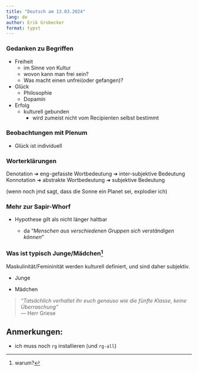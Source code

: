 ```yaml
---
title: "Deutsch am 13.03.2024"
lang: de
author: Erik Grobecker
format: typst
---
```


### Gedanken zu Begriffen

-   Freiheit
    -   im Sinne von Kultur
    -   wovon kann man frei sein?
    -   Was macht einen unfrei(oder gefangen)?
-   Glück
    -   Philosophie
    -   Dopamin
-   Erfolg
    -   kulturell gebunden
        -   wird zumeist nicht vom Recipienten selbst bestimmt

### Beobachtungen mit Plenum

-   Glück ist individuell

### Worterklärungen

Denotation ➔ eng-gefasste Wortbedeutung ➔ inter-subjektive Bedeutung\
Konnotation ➔ abstrakte Wortbedeutung ➔ subjektive Bedeutung

(wenn noch jmd sagt, dass die Sonne ein Planet sei, explodier ich)

### Mehr zur Sapir-Whorf

-   Hypothese gilt als nicht länger haltbar

    -   da "*Menschen aus verschiedenen Gruppen sich verständigen können*"

### Was ist typisch Junge/Mädchen[^1]

[^1]: warum?

Maskulinität/Femininität werden kulturell definiert, und sind daher subjektiv.

-   Junge

-   Mädchen

> *"Tatsächlich verhaltet ihr euch genauso wie die fünfte Klasse, keine Überraschung"*\
> — Herr Griese

## Anmerkungen:

-   ich muss noch `rg` installieren (und `rg-all`)